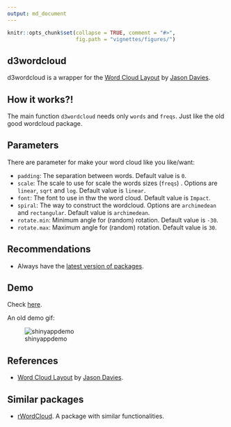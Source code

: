 ```yaml
---
output: md_document
---
```


<!-- README.md is generated from README.Rmd. Please edit that file -->

```r
knitr::opts_chunk$set(collapse = TRUE, comment = "#>",
                      fig.path = "vignettes/figures/")
```

## d3wordcloud

d3wordcloud is a wrapper for the [Word Cloud Layout](http://www.jasondavies.com/wordcloud) by [Jason Davies](http://www.jasondavies.com).

## How it works?!

The main function `d3wordcloud` needs only `words` and `freqs`. Just like the old good wordcloud package.

## Parameters

There are parameter for make your word cloud like you like/want:

  - `padding`: The separation between words. Default value is `0`.
  - `scale`: The scale to use for scale the words sizes (`freqs`) . Options are
    `linear`, `sqrt` and `log`. Default value is `linear`.
  - `font`: The font to use in thw the word cloud. Default value is `Impact`.
  - `spiral`: The way to construct the wordcloud. Options are
    `archimedean` and `rectangular`. Default value is `archimedean`.
  - `rotate.min`: Minimum angle for (random) rotation. Default value is
    `-30`.
  - `rotate.max`: Maximum angle for (random) rotation. Default value is
    `30`.
  

## Recommendations

- Always have the [latest version of packages](https://github.com/ramnathv/htmlwidgets/issues/100).
 
## Demo

Check [here](http://r-shiny-apps.jkunst.com/d3wordcloud/).

An old demo gif: 

![shinyappdemo](extras/d2wordcloud_demo.gif)

## References
- [Word Cloud Layout](http://www.jasondavies.com/wordcloud) by [Jason Davies](http://www.jasondavies.com).
 
## Similar packages

- [rWordCloud](https://github.com/adymimos/rWordCloud). A package with similar functionalities.


